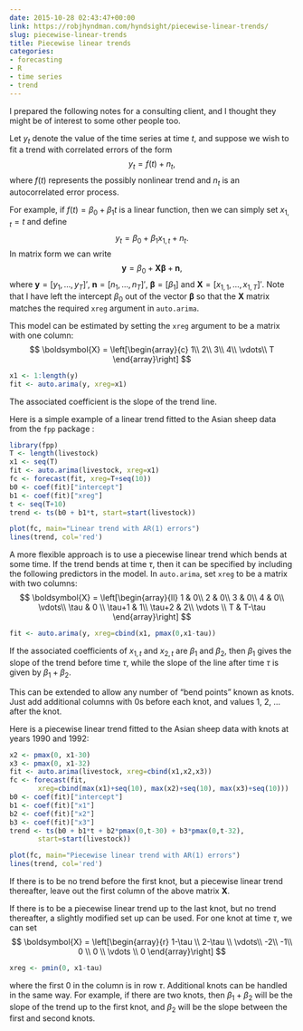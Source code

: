 ```yaml
---
date: 2015-10-28 02:43:47+00:00
link: https://robjhyndman.com/hyndsight/piecewise-linear-trends/
slug: piecewise-linear-trends
title: Piecewise linear trends
categories:
- forecasting
- R
- time series
- trend
---
```


I prepared the following notes for a consulting client, and I thought they might be of interest to some other people too.

Let $y_t$ denote the value of the time series at time $t$, and suppose we wish to fit a trend with correlated errors of the form
$$ y_t = f(t) + n_t, $$
where $f(t)$ represents the possibly nonlinear trend and $n_t$ is an autocorrelated error process.

For example, if $f(t) = \beta_0+\beta_1 t$ is a linear function, then we can simply set $x_{1,t}=t$ and define
$$ y_t = \beta_0 + \beta_1x_{1,t} + n_t. $$
In matrix form we can write
$$ \boldsymbol{y} = \beta_0 + \boldsymbol{X}\boldsymbol{\beta} + \boldsymbol{n},$$
where $\boldsymbol{y}=[y_1,\dots,y_T]'$, $\boldsymbol{n}=[n_1,\dots,n_T]'$, $\boldsymbol{\beta}=[\beta_1]$ and $\boldsymbol{X} = [x_{1,1},\dots,x_{1,T}]'$. Note that I have left the intercept $\beta_0$ out of the vector $\boldsymbol{\beta}$ so that the $\boldsymbol{X}$ matrix matches the required `xreg` argument in `auto.arima`.

This model can be estimated by setting the `xreg` argument to be a matrix with one column:
$$
\boldsymbol{X} = \left[\begin{array}{c}
1\\
2\\
3\\
4\\
\vdots\\
T
\end{array}\right]
$$

```r
x1 <- 1:length(y)
fit <- auto.arima(y, xreg=x1)
```

The associated coefficient is the slope of the trend line.

Here is a simple example of a linear trend fitted to the Asian sheep data from the `fpp` package :

```r
library(fpp)
T <- length(livestock)
x1 <- seq(T)
fit <- auto.arima(livestock, xreg=x1)
fc <- forecast(fit, xreg=T+seq(10))
b0 <- coef(fit)["intercept"]
b1 <- coef(fit)["xreg"]
t <- seq(T+10)
trend <- ts(b0 + b1*t, start=start(livestock))

plot(fc, main="Linear trend with AR(1) errors")
lines(trend, col='red')
```

A more flexible approach is to use a piecewise linear trend which bends at some time. If the trend bends at time $\tau$, then it can be specified by including the following predictors in the model.
\begin{align}
 x_{1,t}  &=  t \\
 x_{2,t} &=  \begin{cases}
0 & t < \tau;\\
(t-\tau) &  t \ge \tau.
\end{cases}
\end{align}
In `auto.arima`, set `xreg` to be a matrix with two columns:
$$
\boldsymbol{X} = \left[\begin{array}{ll}
1 & 0\\
2 & 0\\
3 & 0\\
4 & 0\\
\vdots\\
\tau & 0 \\
\tau+1 & 1\\
\tau+2 & 2\\
\vdots \\
T & T-\tau
\end{array}\right]
$$

```r
fit <- auto.arima(y, xreg=cbind(x1, pmax(0,x1-tau))
```

If the associated coefficients of $x_{1,t}$ and $x_{2,t}$ are $\beta_1$ and $\beta_2$, then $\beta_1$ gives the slope of the trend before time $\tau$, while the slope of the line after time $\tau$ is given by $\beta_1+\beta_2$.

This can be extended to allow any number of "bend points" known as knots. Just add additional columns with 0s before each knot, and values 1, 2, ... after the knot.

Here is a piecewise linear trend fitted to the Asian sheep data with knots at years 1990 and 1992:

```r
x2 <- pmax(0, x1-30)
x3 <- pmax(0, x1-32)
fit <- auto.arima(livestock, xreg=cbind(x1,x2,x3))
fc <- forecast(fit,
       xreg=cbind(max(x1)+seq(10), max(x2)+seq(10), max(x3)+seq(10)))
b0 <- coef(fit)["intercept"]
b1 <- coef(fit)["x1"]
b2 <- coef(fit)["x2"]
b3 <- coef(fit)["x3"]
trend <- ts(b0 + b1*t + b2*pmax(0,t-30) + b3*pmax(0,t-32),
       start=start(livestock))

plot(fc, main="Piecewise linear trend with AR(1) errors")
lines(trend, col='red')
```

If there is to be no trend before the first knot, but a piecewise linear trend thereafter,  leave out the first column of the above matrix $\boldsymbol{X}$.

If there is to be a piecewise linear trend up to the last knot, but no trend thereafter, a slightly modified set up can be used. For one knot at time $\tau$, we can set
$$
\boldsymbol{X} = \left[\begin{array}{r}
1-\tau \\
2-\tau \\
\vdots\\
-2\\
-1\\
0 \\
0 \\
\vdots \\
0
\end{array}\right]
$$

```r
xreg <- pmin(0, x1-tau)
```

where the first 0 in the column is in row $\tau$. Additional knots can be handled in the same way. For example, if there are two knots, then   $\beta_1+\beta_2$ will be the slope of the trend up to the first knot, and $\beta_2$ will be the  slope between the first and second knots.
